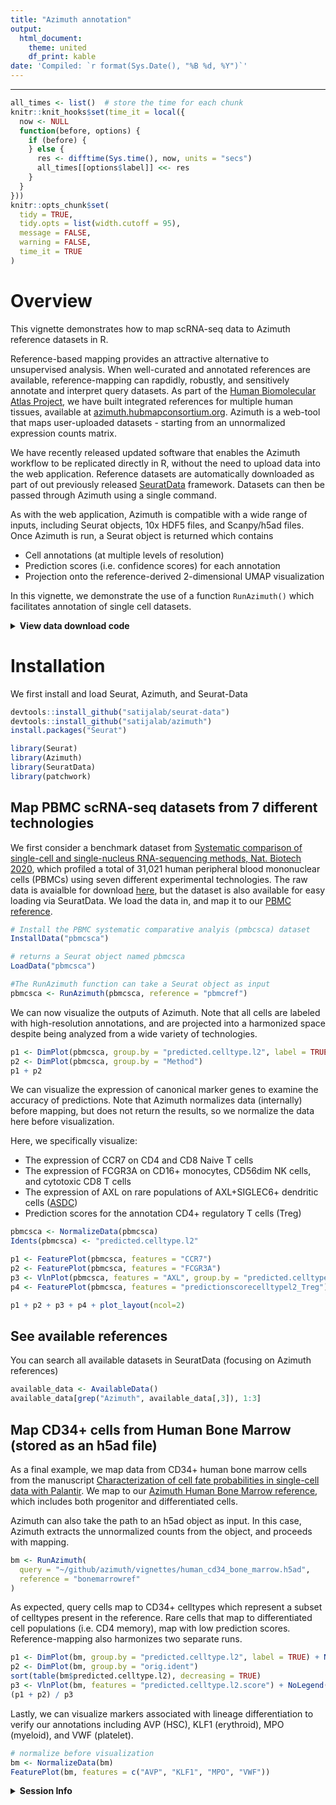 ```yaml
---
title: "Azimuth annotation"
output:
  html_document:
    theme: united
    df_print: kable
date: 'Compiled: `r format(Sys.Date(), "%B %d, %Y")`'
---
```

***
  
```r
all_times <- list()  # store the time for each chunk
knitr::knit_hooks$set(time_it = local({
  now <- NULL
  function(before, options) {
    if (before) {
    } else {
      res <- difftime(Sys.time(), now, units = "secs")
      all_times[[options$label]] <<- res
    }
  }
}))
knitr::opts_chunk$set(
  tidy = TRUE,
  tidy.opts = list(width.cutoff = 95),
  message = FALSE,
  warning = FALSE,
  time_it = TRUE
)
```

# Overview 

This vignette demonstrates how to map scRNA-seq data to Azimuth reference datasets in R.

Reference-based mapping provides an attractive alternative to unsupervised analysis. When well-curated and annotated references are available, reference-mapping can rapdidly, robustly, and sensitively annotate and interpret query datasets. As part of the [Human Biomolecular Atlas Project](portal.hubmapconsortium.org), we have built integrated references for multiple human tissues, available at [azimuth.hubmapconsortium.org](azimuth.hubmapconsortium.org). Azimuth is a web-tool that maps user-uploaded datasets - starting from an unnormalized expression counts matrix.

We have recently released updated software that enables the Azimuth workflow to be replicated directly in R, without the need to upload data into the web application. Reference datasets are automatically downloaded as part of out previously released [SeuratData](https://github.com/satijalab/seurat-data) framework. Datasets can then be passed through Azimuth using a single command. 

As with the web application, Azimuth is compatible with a wide range of inputs, including Seurat objects, 10x HDF5 files, and Scanpy/h5ad files. Once Azimuth is run, a Seurat object is returned which contains

* Cell annotations (at multiple levels of resolution)
* Prediction scores (i.e. confidence scores) for each annotation
* Projection onto the reference-derived 2-dimensional UMAP visualization

In this vignette, we demonstrate the use of a function `RunAzimuth()` which facilitates annotation of single cell datasets.

<details>
  <summary>**View data download code**</summary>
  
  To download all the required files, you can run the following lines in a shell:
  
```sh
wget https://figshare.com/ndownloader/files/27686835 -O human_cd34_bone_marrow.h5ad
```

</details>
  
# Installation
  
We first install and load Seurat, Azimuth, and Seurat-Data

```r
devtools::install_github("satijalab/seurat-data")
devtools::install_github("satijalab/azimuth")
install.packages("Seurat")
```

```r
library(Seurat)
library(Azimuth)
library(SeuratData)
library(patchwork)
```

## Map PBMC scRNA-seq datasets from 7 different technologies

We first consider a benchmark dataset from [Systematic comparison of single-cell and single-nucleus RNA-sequencing methods, Nat. Biotech 2020](https://www.ncbi.nlm.nih.gov/pmc/articles/PMC7289686/), which profiled a total of 31,021 human peripheral blood mononuclear cells (PBMCs) using seven different experimental technologies. The raw data is avaialble for download [here](https://singlecell.broadinstitute.org/single_cell/study/SCP424/single-cell-comparison-pbmc-data), but the dataset is also available for easy loading via SeuratData. We load the data in, and map it to our [PBMC reference](https://azimuth.hubmapconsortium.org/references/#Human%20-%20PBMC).

```r
# Install the PBMC systematic comparative analyis (pmbcsca) dataset
InstallData("pbmcsca")

# returns a Seurat object named pbmcsca
LoadData("pbmcsca")

#The RunAzimuth function can take a Seurat object as input
pbmcsca <- RunAzimuth(pbmcsca, reference = "pbmcref")
```

We can now visualize the outputs of Azimuth. Note that all cells are labeled with high-resolution annotations, and are projected into a harmonized space despite being analyzed from a wide variety of technologies.

```r
p1 <- DimPlot(pbmcsca, group.by = "predicted.celltype.l2", label = TRUE, label.size = 3) + NoLegend()
p2 <- DimPlot(pbmcsca, group.by = "Method")
p1 + p2
```

We can visualize the expression of canonical marker genes to examine the accuracy of predictions. Note that Azimuth normalizes data (internally) before mapping, but does not return the results, so we normalize the data here before visualization.

Here, we specifically visualize:

* The expression of CCR7 on CD4 and CD8 Naive T cells
* The expression of FCGR3A on CD16+ monocytes, CD56dim NK cells, and cytotoxic CD8 T cells
* The expression of AXL on rare populations of AXL+SIGLEC6+ dendritic cells ([ASDC](https://www.ncbi.nlm.nih.gov/pmc/articles/PMC5775029/))
* Prediction scores for the annotation CD4+ regulatory T cells (Treg)

```r
pbmcsca <- NormalizeData(pbmcsca)
Idents(pbmcsca) <- "predicted.celltype.l2"

p1 <- FeaturePlot(pbmcsca, features = "CCR7")
p2 <- FeaturePlot(pbmcsca, features = "FCGR3A")
p3 <- VlnPlot(pbmcsca, features = "AXL", group.by = "predicted.celltype.l2", idents = c("ASDC", "pDC", "cDC1", "cDC2"))
p4 <- FeaturePlot(pbmcsca, features = "predictionscorecelltypel2_Treg")

p1 + p2 + p3 + p4 + plot_layout(ncol=2)
```

## See available references

You can search all available datasets in SeuratData (focusing on Azimuth references)

```r
available_data <- AvailableData()
available_data[grep("Azimuth", available_data[,3]), 1:3]
```

## Map CD34+ cells from Human Bone Marrow (stored as an h5ad file)

As a final example, we map data from CD34+ human bone marrow cells from the manuscript [Characterization of cell fate probabilities in single-cell data with Palantir
](https://www.ncbi.nlm.nih.gov/pmc/articles/PMC7549125/). We map to our [Azimuth Human Bone Marrow reference](https://azimuth.hubmapconsortium.org/references/#Human%20-%20Bone%20Marrow), which includes both progenitor and differentiated cells.

Azimuth can also take the path to an h5ad object as input. In this case, Azimuth extracts the unnormalized counts from the object, and proceeds with mapping.

```r
bm <- RunAzimuth(
  query = "~/github/azimuth/vignettes/human_cd34_bone_marrow.h5ad",
  reference = "bonemarrowref"
)
```

As expected, query cells map to CD34+ celltypes which represent a subset of celltypes present in the reference. Rare cells that map to differentiated cell populations (i.e. CD4 memory), map with low prediction scores. Reference-mapping also harmonizes two separate runs.

```r
p1 <- DimPlot(bm, group.by = "predicted.celltype.l2", label = TRUE) + NoLegend()
p2 <- DimPlot(bm, group.by = "orig.ident") 
sort(table(bm$predicted.celltype.l2), decreasing = TRUE)
p3 <- VlnPlot(bm, features = "predicted.celltype.l2.score") + NoLegend()
(p1 + p2) / p3
```

Lastly, we can visualize markers associated with lineage differentiation to verify our annotations including AVP (HSC), KLF1 (erythroid), MPO (myeloid), and VWF (platelet).

```r
# normalize before visualization
bm <- NormalizeData(bm)
FeaturePlot(bm, features = c("AVP", "KLF1", "MPO", "VWF"))
```

<details>
  <summary>**Session Info**</summary>
```r
sessionInfo()
```
</details>
